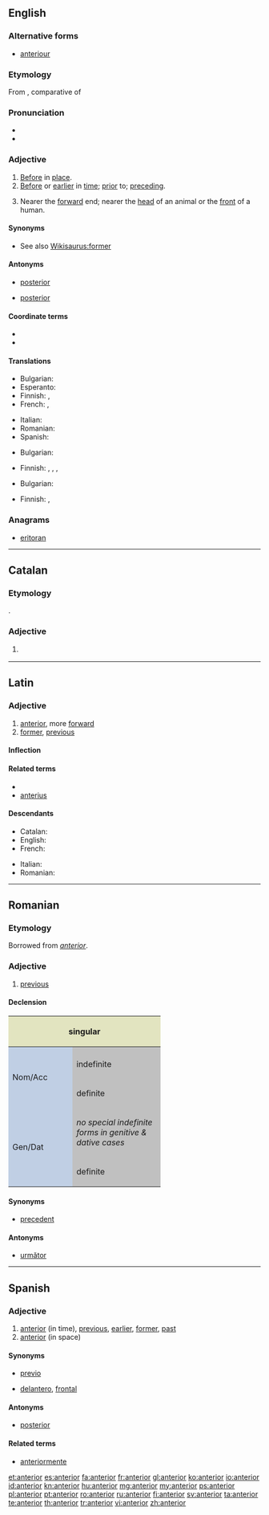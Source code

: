 ==English==

===Alternative forms===
* [[anteriour]] {{qualifier|obsolete}}

===Etymology===
From {{etyl|la}} {{term|anterior|lang=la}}, comparative of {{term|ante||forward, before|lang=la}}

===Pronunciation===
* {{audio|en-us-anterior.ogg|Audio (US)}}
* {{rhymes|ɪəriə(r)}}

===Adjective===
{{en-adj|-}}

# [[before|Before]] in [[place]].
# [[before|Before]] or [[earlier]] in [[time]]; [[prior]] to; [[preceding]].
# {{anatomy}} Nearer the [[forward]] end; nearer the [[head]] of an animal or the [[front]] of a human.

====Synonyms====
* See also [[Wikisaurus:former]]

====Antonyms====
* {{sense|before in place}} [[posterior]]
* {{sense|anatomy}} [[posterior]]

====Coordinate terms====
* {{list|en|human anatomy direction adjectives}}
* {{list|en|dentistry location adjectives}}

====Translations====
{{trans-top|before in place}}
* Bulgarian: {{t+|bg|преден}}
* Esperanto: {{t-|eo|antaŭa}}
* Finnish: {{t+|fi|edellinen}}, {{t-|fi|lähempi}}
* French: {{t+|fr|antérieur}}, {{t+|fr|précédent}}
{{trans-mid}}
* Italian: {{t+|it|anteriore}}
* Romanian: {{t+|ro|anterior}}
* Spanish: {{t+|es|anterior}}
{{trans-bottom}}

{{trans-top|before or earlier in time}}
* Bulgarian: {{t|bg|предшестващ}}
{{trans-mid}}
* Finnish: {{t+|fi|edeltävä}}, {{t+|fi|aiempi}}, {{t+|fi|aikaisempi}}, {{t+|fi|edellinen}}
{{trans-bottom}}

{{trans-top|anatomy: nearer the forward end}}
* Bulgarian: {{t+|bg|преден}}
{{trans-mid}}
* Finnish: {{t+|fi|etummainen}}, {{t-|fi|etu-}}
{{trans-bottom}}

===Anagrams===
* [[eritoran#English|eritoran]]

----

==Catalan==

===Etymology===
{{etyl|la|ca}} {{term|anterior|lang=la}}.

===Adjective===
{{ca-adj|type=mf}}

# {{l|en|anterior}} {{gloss|before; preceeding}}

----

==Latin==

===Adjective===
{{head|la|adjective|comparative of|ante|cat=adjective comparative forms}}

# [[#English|anterior]], more [[forward]]
# [[former]], [[previous]]

====Inflection====
{{la-decl-comparative|anter}}

====Related terms====
* {{l|la|ante}}
* [[anterius]]

====Descendants====
{{top2}}
* Catalan: {{l|ca|anterior}}
* English: {{l|en|anterior}}
* French: {{l|fr|antérieur}}
{{mid2}}
* Italian: {{l|it|anteriore}}
* Romanian: {{l|ro|anterior}}
{{bottom}}

----

==Romanian==

===Etymology===
Borrowed from {{etyl|la|ro}} ''[[#Latin|anterior]]''.

===Adjective===
{{ro-adj|4}}

# [[previous]]

====Declension====
<center>
{| style="background:#F0F0F0"

|-
! colspan="4" style="background:#e2e4c0" | singular
! colspan="2" style="background:#e2e4c0" | plural

|-
! rowspan="3" style="height:5em;width:7em;background:#c0cfe4" | Nom/Acc
| style="background:#C0C0C0" |
! style="width:12em;background:#C0C0C0" | masculine & neuter
! style="width:12em;background:#C0C0C0" | feminine
! style="width:12em;background:#C0C0C0" | masculine
! style="width:12em;background:#C0C0C0" | feminine & neuter

|-
! style="width:10em;background:#C0C0C0" |indefinite
| anterior
| anterioară
| anteriori
| anterioare

|-
! style="width:10em;background:#C0C0C0" |definite

| anteriorul
| anterioara
| anteriorii
| anterioarele

|-
! rowspan="2" style="height:5em;width:7em;background:#c0cfe4" | Gen/Dat
! colspan="5" style="width:10em;background:#C0C0C0" | ''no special indefinite forms in genitive & dative cases''

|-
! style="width:10em;background:#C0C0C0" |definite

| anteriorului
| anterioarei
| anteriorilor
| anterioarelor

|}
</center>

====Synonyms====
* [[precedent]]

====Antonyms====
* [[următor]]

----

==Spanish==

===Adjective===
{{es-adj|pl=anteriores}}

# [[#English|anterior]] (in time), [[previous]], [[earlier]], [[former]], [[past]]
# [[#English|anterior]] (in space)

====Synonyms====
* {{sense|anterior in time}} [[previo]]
* {{sense|anterior in space}} [[delantero]], [[frontal]]

====Antonyms====
* [[posterior]]

====Related terms====
* [[anteriormente]]

[[et:anterior]]
[[es:anterior]]
[[fa:anterior]]
[[fr:anterior]]
[[gl:anterior]]
[[ko:anterior]]
[[io:anterior]]
[[id:anterior]]
[[kn:anterior]]
[[hu:anterior]]
[[mg:anterior]]
[[my:anterior]]
[[ps:anterior]]
[[pl:anterior]]
[[pt:anterior]]
[[ro:anterior]]
[[ru:anterior]]
[[fi:anterior]]
[[sv:anterior]]
[[ta:anterior]]
[[te:anterior]]
[[th:anterior]]
[[tr:anterior]]
[[vi:anterior]]
[[zh:anterior]]